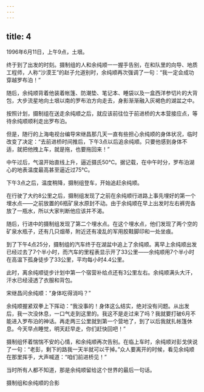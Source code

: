 ```yaml
---
---
---
```

title: 4
---



1996年6月11日，上午9点，土垠。

终于到了出发的时刻。摄制组的人和余纯顺一一握手告别，在和队里的向导、地质工程师，人称“沙漠王”的赵子允道别时，余纯顺再次强调了一句：“我一定会成功穿越罗布泊！”

随后，余纯顺背着他装着帐篷、防潮垫、笔记本、睡袋以及一盒西洋参切片的大背包，大步流星地向土垠以南的罗布泊方向走去，身影渐渐融入灰褐色的湖盆之中。

按照计划，摄制组在送走余纯顺之后，就应该前往位于前进桥的大本营接应点，等待余纯顺顺利走出罗布泊。

但是，随行的上海电视台编导宋继昌那几天一直有些担心余纯顺的身体状况，临时改变了决定：“去前进桥时间推后，下午3点以后追余纯顺。只要他感到身体不适，就把他拽上车，就是拖，也要拖回来！”

中午过后，气温开始直线上升，逼近摄氏50℃。据记载，在中午时分，罗布泊湖心的地表温度最高甚至逼近过75℃。

下午3点之后，温度稍降，摄制组登车，开始追赶余纯顺。

在行驶了大约8公里之后，摄制组发现了之前在余纯顺行进路上事先埋好的第一个埋水点——之前放置的6瓶矿泉水原封不动。由于余纯顺在早上出发时左右裤兜各放了一瓶水，所以大家判断他应该并不渴。

随后，行进中的摄制组发现了第二个埋水点。在这个埋水点，他们发现了两个空的矿泉水瓶子，还有几只烟蒂，附近还有凌乱的军用胶鞋脚印和一处坐痕。

到了下午4点25分，摄制组的汽车终于在湖盆中追上了余纯顺。离早上余纯顺出发已经过去了7个半小时，而汽车的里程表显示开了33公里——余纯顺用7个半小时在高温下孤身徒步了33公里，平均每小时4.4公里。

此时，离余纯顺徒步计划中第一个宿营补给点还有3公里左右。余纯顺满头大汗，汗水已经浸透了衣服和背包。

宋继昌问余纯顺：“身体吃得消吗？”

余纯顺握紧双拳上下挥动：“我没事的！身体这么结实，绝对没有问题。从出发后，我一次没休息，一口气走到这里的。我这不是走过来了吗？我就要打破6月不能进入罗布泊的神话。再走两三公里就到第一个营地了，到了以后我就扎帐篷休息。今天早点睡觉，明天赶早走，你们赶快回吧！”

摄制组怀着惴惴不安的心情，和余纯顺再次告别。在临上车时，余纯顺对彭戈侠说了一句：“老彭，剩下的路我一天半就可以干掉。”众人要离开的时候，看见余纯顺在那里挥手，大声喊道：“咱们前进桥见！”

当时所有人都不知道，那是余纯顺留给这个世界的最后一句话。

摄制组和余纯顺的合影